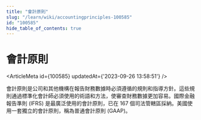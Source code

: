 ```yaml
---
title: "會計原則"
slug: "/learn/wiki/accountingprinciples-100585"
id: "100585"
hide_table_of_contents: true
---
```



# 會計原則

<ArticleMeta id={100585} updatedAt={'2023-09-26 13:58:51'} />
<div className='border-solid border-b border-t-0 my-4 border-[var(--ifm-color-gray-300)]' />

會計原則是公司和其他機構在報告財務數據時必須遵循的規則和指導方針。這些規則通過標準化會計師必須使用的術語和方法，使審查財務數據更加容易。國際金融報告準則 (IFRS) 是最廣泛使用的會計原則，已在 167 個司法管轄區採納。美國使用一套獨立的會計原則，稱為普通會計原則 (GAAP)。
